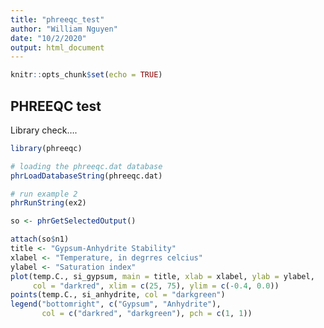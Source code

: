 ```yaml
---
title: "phreeqc_test"
author: "William Nguyen"
date: "10/2/2020"
output: html_document
---
```


```r
knitr::opts_chunk$set(echo = TRUE)
```

## PHREEQC test

Library check....

```r
library(phreeqc)
```

```r

# loading the phreeqc.dat database
phrLoadDatabaseString(phreeqc.dat)

# run example 2
phrRunString(ex2)
```

```r
so <- phrGetSelectedOutput()
```

```r
attach(so$n1)
title <- "Gypsum-Anhydrite Stability"
xlabel <- "Temperature, in degrres celcius"
ylabel <- "Saturation index"
plot(temp.C., si_gypsum, main = title, xlab = xlabel, ylab = ylabel,
     col = "darkred", xlim = c(25, 75), ylim = c(-0.4, 0.0))
points(temp.C., si_anhydrite, col = "darkgreen")
legend("bottomright", c("Gypsum", "Anhydrite"),
       col = c("darkred", "darkgreen"), pch = c(1, 1))
```
